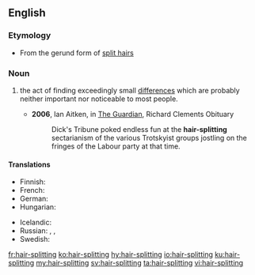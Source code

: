 ==English==

===Etymology===
* From the gerund form of [[split hairs]]

===Noun===
{{en-noun}}

# {{context|idiomatic|lang=en}} the act of finding exceedingly small [[differences]] which are probably neither important nor noticeable to most people.
#* '''2006''', Ian Aitken, in [[w:The Guardian|The Guardian]], Richard Clements Obituary
#*: Dick's Tribune poked endless fun at the '''hair-splitting''' sectarianism of the various Trotskyist groups jostling on the fringes of the Labour party at that time.

====Translations====
{{trans-top|the act of finding exceedingly small differences which are neither important nor prominent}}
* Finnish: {{t|fi|hiusten halkominen}} {{qualifier|idiomatic}}
* French: {{t+|fr|enculage de mouches|m}} {{qualifier|slang}}
* German: {{t+|de|Haarspalterei|f}}
* Hungarian: {{t+|hu|szőrszálhasogatás}}
{{trans-mid}}
* Icelandic: {{t|is|hártogun|f}}
* Russian: {{t+|ru|скрупулёзный}}, {{t+|ru|дото́шный}}, {{t+|ru|въе́дливый}}
* Swedish: {{t+|sv|hårklyveri}}
{{trans-bottom}}

[[fr:hair-splitting]]
[[ko:hair-splitting]]
[[hy:hair-splitting]]
[[io:hair-splitting]]
[[ku:hair-splitting]]
[[my:hair-splitting]]
[[sv:hair-splitting]]
[[ta:hair-splitting]]
[[vi:hair-splitting]]